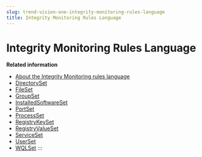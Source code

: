 ```yaml
---
slug: trend-vision-one-integrity-monitoring-rules-language
title: Integrity Monitoring Rules Language
---
```

# Integrity Monitoring Rules Language

**Related information**

- [About the Integrity Monitoring rules language](integrity-monitoring-language-swp.mdx)
- [DirectorySet](directoryset.mdx)
- [FileSet](fileset.mdx)
- [GroupSet](groupset.mdx)
- [InstalledSoftwareSet](installedsoftwareset.mdx)
- [PortSet](portset.mdx)
- [ProcessSet](processset.mdx)
- [RegistryKeySet](registrykeyset.mdx)
- [RegistryValueSet](registryvalueset.mdx)
- [ServiceSet](serviceset.mdx)
- [UserSet](userset.mdx)
- [WQLSet](wqlset.mdx)
:::
